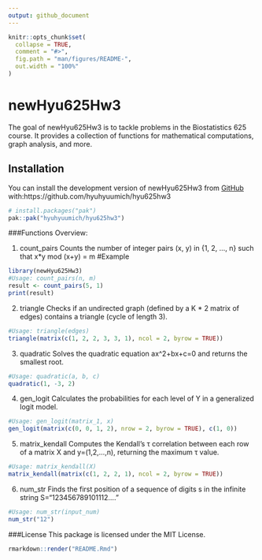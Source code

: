 ```yaml
---
output: github_document
---
```


<!-- README.md is generated from README.Rmd. Please edit that file -->

```r
knitr::opts_chunk$set(
  collapse = TRUE,
  comment = "#>",
  fig.path = "man/figures/README-",
  out.width = "100%"
)
```

# newHyu625Hw3

<!-- badges: start -->
<!-- badges: end -->

The goal of newHyu625Hw3 is to tackle problems in the Biostatistics 625 course. It provides a collection of functions for mathematical computations, graph analysis, and more.


## Installation

You can install the development version of newHyu625Hw3 from [GitHub](https://github.com/) with:https://github.com/hyuhyuumich/hyu625hw3


``` r
# install.packages("pak")
pak::pak("hyuhyuumich/hyu625hw3")
```

###Functions Overview:

1. count_pairs
Counts the number of integer pairs (x, y) in {1, 2, ..., n} such that x*y mod (x+y) = m
#Example

```r
library(newHyu625Hw3)
#Usage: count_pairs(n, m)
result <- count_pairs(5, 1)
print(result)
```
2. triangle
Checks if an undirected graph (defined by a K * 2 matrix of edges) contains a triangle (cycle of length 3).
```r
#Usage: triangle(edges)
triangle(matrix(c(1, 2, 2, 3, 3, 1), ncol = 2, byrow = TRUE))
```
3. quadratic
Solves the quadratic equation ax^2+bx+c=0 and returns the smallest root.
```r
#Usage: quadratic(a, b, c)
quadratic(1, -3, 2)
```
4. gen_logit
Calculates the probabilities for each level of Y in a generalized logit model.
```r
#Usage: gen_logit(matrix_1, x)
gen_logit(matrix(c(0, 0, 1, 2), nrow = 2, byrow = TRUE), c(1, 0))
```

5. matrix_kendall
Computes the Kendall's τ correlation between each row of a matrix X and y=(1,2,...,n), returning the maximum τ value.
```r
#Usage: matrix_kendall(X)
matrix_kendall(matrix(c(1, 2, 2, 1), ncol = 2, byrow = TRUE))
```
6. num_str
Finds the first position of a sequence of digits s in the infinite string S="123456789101112...."
```r
#Usage: num_str(input_num)
num_str("12")
```

###License
This package is licensed under the MIT License.

```r
rmarkdown::render("README.Rmd")
```


